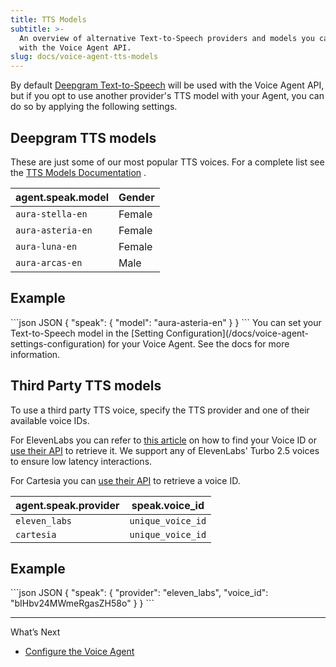 ```yaml
---
title: TTS Models
subtitle: >-
  An overview of alternative Text-to-Speech providers and models you can use
  with the Voice Agent API.
slug: docs/voice-agent-tts-models
---
```



<Markdown src="../snippets/voice-agent.mdx" />

By default [Deepgram Text-to-Speech](/docs/tts-models) will be used with the Voice Agent API, but if you opt to use another provider's TTS model with your Agent, you can do so by applying the following settings.

## Deepgram TTS models

These are just some of our most popular TTS voices. For a complete list see the [TTS Models Documentation](/docs/tts-models) .

| agent.speak.model | Gender |
| ----------------- | ------ |
| `aura-stella-en`  | Female |
| `aura-asteria-en` | Female |
| `aura-luna-en`    | Female |
| `aura-arcas-en`   | Male   |

## Example

<CodeGroup>
  ```json JSON
  {
    "speak": {
      "model": "aura-asteria-en"
    }
  }
  ```
</CodeGroup>

<Info>
  You can set your Text-to-Speech model in the [Setting Configuration](/docs/voice-agent-settings-configuration) for your Voice Agent. See the docs for more information.
</Info>

## Third Party TTS models

To use a third party TTS voice, specify the TTS provider and one of their available voice IDs.

For ElevenLabs you can refer to [this article](https://help.elevenlabs.io/hc/en-us/articles/14599760033937-How-do-I-find-my-voices-ID-of-my-voices-via-the-website-and-through-the-API) on how to find your Voice ID or [use their API](https://elevenlabs.io/docs/api-reference/voices/get-all) to retrieve it. We support any of ElevenLabs' Turbo 2.5 voices to ensure low latency interactions.

For Cartesia you can [use their API](https://docs.cartesia.ai/api-reference/voices/list) to retrieve a voice ID.

| agent.speak.provider | speak.voice\_id   |
| -------------------- | ----------------- |
| `eleven_labs`        | `unique_voice_id` |
| `cartesia`           | `unique_voice_id` |

## Example

<CodeGroup>
  ```json JSON
  {
    "speak": {
      "provider": "eleven_labs",
      "voice_id": "bIHbv24MWmeRgasZH58o"
    }
  }
  ```
</CodeGroup>

***

What’s Next

* [Configure the Voice Agent](/docs/configure-voice-agent)
